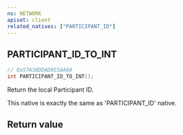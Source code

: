 ```yaml
---
ns: NETWORK
apiset: client
related_natives: ["PARTICIPANT_ID"]
---
```

## PARTICIPANT_ID_TO_INT

```c
// 0x57A3BDDAD8E5AA0A
int PARTICIPANT_ID_TO_INT();
```

Return the local Participant ID.

This native is exactly the same as 'PARTICIPANT_ID' native.


## Return value